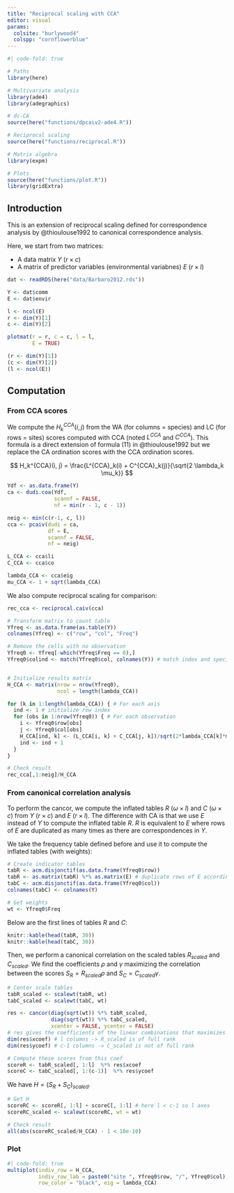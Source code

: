 ```yaml
---
title: "Reciprocal scaling with CCA"
editor: visual
params:
  colsite: "burlywood4"
  colspp: "cornflowerblue"
---
```


```r
#| code-fold: true

# Paths
library(here)

# Multivariate analysis
library(ade4)
library(adegraphics)

# dc-CA
source(here("functions/dpcaiv2-ade4.R"))

# Reciprocal scaling
source(here("functions/reciprocal.R"))

# Matrix algebra
library(expm)

# Plots
source(here("functions/plot.R"))
library(gridExtra)
```

## Introduction

This is an extension of reciprocal scaling defined for correspondence analysis by @thioulouse1992 to canonical correspondence analysis.

Here, we start from two matrices:

-   A data matrix $Y$ ($r \times c$)
-   A matrix of predictor variables (environmental variabnes) $E$ ($r \times l$)

```r
dat <- readRDS(here("data/Barbaro2012.rds"))

Y <- dat$comm
E <- dat$envir

l <- ncol(E)
r <- dim(Y)[1]
c <- dim(Y)[2]

plotmat(r = r, c = c, l = l, 
        E = TRUE)
```

```r
(r <- dim(Y)[1])
(c <- dim(Y)[2])
(l <- ncol(E))
```

## Computation

### From CCA scores

We compute the $H^{CCA}_k(i, j)$ from the WA (for columns = species) and LC (for rows = sites) scores computed with CCA (noted $L^{CCA}$ and $C^{CCA}$). This formula is a direct extension of formula (11) in @thioulouse1992 but we replace the CA ordination scores with the CCA ordination scores.

$$
H_k^{CCA}(i, j) = \frac{L^{CCA}_k(i) + C^{CCA}_k(j)}{\sqrt{2 \lambda_k \mu_k}}
$$

```r
Ydf <- as.data.frame(Y)
ca <- dudi.coa(Ydf, 
               scannf = FALSE,
               nf = min(r - 1, c - 1))

neig <- min(c(r-1, c, l))
cca <- pcaiv(dudi = ca, 
             df = E,
             scannf = FALSE,
             nf = neig)

L_CCA <- cca$li
C_CCA <- cca$co

lambda_CCA <- cca$eig
mu_CCA <- 1 + sqrt(lambda_CCA)
```

We also compute reciprocal scaling for comparison:

```r
rec_cca <- reciprocal.caiv(cca)
```

```r
# Transform matrix to count table
Yfreq <- as.data.frame(as.table(Y))
colnames(Yfreq) <- c("row", "col", "Freq")

# Remove the cells with no observation
Yfreq0 <- Yfreq[-which(Yfreq$Freq == 0),]
Yfreq0$colind <- match(Yfreq0$col, colnames(Y)) # match index and species names


# Initialize results matrix
H_CCA <- matrix(nrow = nrow(Yfreq0), 
                ncol = length(lambda_CCA))

for (k in 1:length(lambda_CCA)) { # For each axis
  ind <- 1 # initialize row index
  for (obs in 1:nrow(Yfreq0)) { # For each observation
    i <- Yfreq0$row[obs]
    j <- Yfreq0$col[obs]
    H_CCA[ind, k] <- (L_CCA[i, k] + C_CCA[j, k])/sqrt(2*lambda_CCA[k]*mu_CCA[k])
    ind <- ind + 1
  }
}
```

```r
# Check result
rec_cca[,1:neig]/H_CCA
```

### From canonical correlation analysis

To perform the cancor, we compute the inflated tables $R$ ($\omega \times l$) and $C$ ($\omega \times c$) from $Y$ ($r \times c$) and $E$ ($r \times l$). The difference with CA is that we use $E$ instead of $Y$ to compute the inflated table $R$. $R$ is equivalent to $E$ where rows of $E$ are duplicated as many times as there are correspondences in $Y$.

We take the frequency table defined before and use it to compute the inflated tables (with weights):

```r
# Create indicator tables
tabR <- acm.disjonctif(as.data.frame(Yfreq0$row))
tabR <- as.matrix(tabR) %*% as.matrix(E) # duplicate rows of E according th the correspondences of Y
tabC <- acm.disjonctif(as.data.frame(Yfreq0$col))
colnames(tabC) <- colnames(Y)

# Get weights
wt <- Yfreq0$Freq
```

Below are the first lines of tables $R$ and $C$:

```r
knitr::kable(head(tabR, 30))
knitr::kable(head(tabC, 30))
```
Then, we perform a canonical correlation on the scaled tables $R_{scaled}$ and $C_{scaled}$. We find the coefficients $\rho$ and $\gamma$ maximizing the correlation between the scores $S_R = R_{scaled} \rho$ and $S_C = C_{scaled} \gamma$.

```r
# Center scale tables
tabR_scaled <- scalewt(tabR, wt)
tabC_scaled <- scalewt(tabC, wt)

res <- cancor(diag(sqrt(wt)) %*% tabR_scaled, 
              diag(sqrt(wt)) %*% tabC_scaled, 
              xcenter = FALSE, ycenter = FALSE)
# res gives the coefficients of the linear combinations that maximizes the correlation between the 2 dimensions
dim(res$xcoef) # l columns -> R_scaled is of full rank
dim(res$ycoef) # c-1 columns -> C_scaled is not of full rank

# Compute these scores from this coef
scoreR <- tabR_scaled[, 1:l]  %*% res$xcoef
scoreC <- tabC_scaled[, 1:(c-1)]  %*% res$ycoef
```

We have $H = (S_R + S_C)_{scaled}$.

```r
# Get H
scoreRC <- scoreR[, 1:l] + scoreC[, 1:l] # here l < c-1 so l axes
scoreRC_scaled <- scalewt(scoreRC, wt = wt)
```

```r
# Check result
all(abs(scoreRC_scaled/H_CCA) - 1 < 10e-10)
```

### Plot

```r
#| code-fold: true
multiplot(indiv_row = H_CCA, 
          indiv_row_lab = paste0("site ", Yfreq0$row, "/", Yfreq0$col),
          row_color = "black", eig = lambda_CCA)
```
